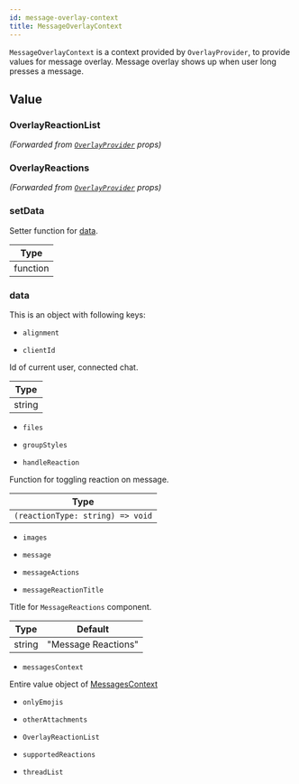```yaml
---
id: message-overlay-context
title: MessageOverlayContext
---
```




`MessageOverlayContext` is a context provided by `OverlayProvider`, to provide values for message overlay. Message overlay shows up when user long presses a message.

## Value

<!-- ### MessageActions -->

### OverlayReactionList

_(Forwarded from [`OverlayProvider`](../../core-components/overlay-provider) props)_

<OverlayReactionList />

### OverlayReactions

_(Forwarded from [`OverlayProvider`](../../core-components/overlay-provider) props)_

<OverlayReactions />

<!-- ### reset -->

### setData

Setter function for [data](#data).

| Type |
| - |
| function |

### data

This is an object with following keys:

  - `alignment`

  <Alignment />

  - `clientId`

  Id of current user, connected chat.

  | Type |
  | - |
  | string |

  - `files`

  <Files />

  - `groupStyles`

  <GroupStyles />

  - `handleReaction`

  Function for toggling reaction on message.

  | Type |
  | - |
  | `(reactionType: string) => void` |

  - `images`

  <Images />

  - `message`

  <MessageProp />

  - `messageActions`

  <MessageActions />

  - `messageReactionTitle`

  Title for `MessageReactions` component.

  | Type | Default |
  | - | - |
  | string | "Message Reactions" |

  - `messagesContext`

  Entire value object of [MessagesContext](./messages-context)

  - `onlyEmojis`

  <OnlyEmojis />

  - `otherAttachments`

  <OtherAttachments />

  - `OverlayReactionList`

  <OverlayReactionList />

  - `supportedReactions`

  <SupportedReactions />

  - `threadList`

  <ThreadList />
